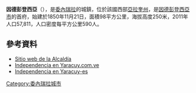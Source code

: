 {{Coord|10|19|46|N|68|44|44|W|display=title}}

'''因德彭登西亞'''（{{lang-es|Independencia}}），是[[委內瑞拉|委內瑞拉]]的城鎮，位於該國西部[[亞拉奎州|亞拉奎州]]，是[[因德彭登西亞市_(亞拉奎州)|因德彭登西亞市]]的首府，始建於1850年11月21日，面積98平方公里，海拔高度250米，2011年人口57,811，人口密度每平方公里590人。

==參考資料==
* [https://web.archive.org/web/20131113160755/http://www.alcaldiadeindependencia.com.ve/ Sitio web de la Alcaldía]
* [https://web.archive.org/web/20150524011911/http://www.yaracuy.com.ve/municipios/independencia.htm Independencia en Yaracuy.com.ve]
* [https://web.archive.org/web/20120711010225/http://www.yaracuy-es.com/La%20Independencia.html  Independencia en Yaracuy-es]

{{Venezuela-geo-stub}}
[[Category:委內瑞拉城市|Category:委內瑞拉城市]]